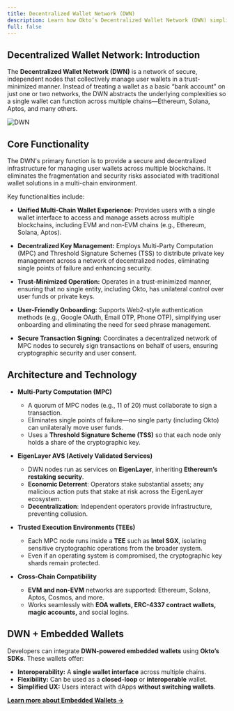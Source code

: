```yaml
---
title: Decentralized Wallet Network (DWN)
description: Learn how Okto’s Decentralized Wallet Network (DWN) simplifies multi-chain wallet management with trust-minimized security, seamless integration, and Web2-style user onboarding.
full: false
---
```


## Decentralized Wallet Network: Introduction

The **Decentralized Wallet Network (DWN)** is a network of secure, independent nodes that collectively manage user wallets in a trust-minimized manner. Instead of treating a wallet as a basic “bank account” on just one or two networks, the DWN abstracts the underlying complexities so a single wallet can function across multiple chains—Ethereum, Solana, Aptos, and many others.

![DWN](/images/DWN-infra.png)

## Core Functionality

The DWN's primary function is to provide a secure and decentralized infrastructure for managing user wallets across multiple blockchains. It eliminates the fragmentation and security risks associated with traditional wallet solutions in a multi-chain environment.

Key functionalities include:

- **Unified Multi-Chain Wallet Experience:** Provides users with a single wallet interface to access and manage assets across multiple blockchains, including EVM and non-EVM chains (e.g., Ethereum, Solana, Aptos).

- **Decentralized Key Management:**  Employs Multi-Party Computation (MPC) and Threshold Signature Schemes (TSS) to distribute private key management across a network of decentralized nodes, eliminating single points of failure and enhancing security.

- **Trust-Minimized Operation:**  Operates in a trust-minimized manner, ensuring that no single entity, including Okto, has unilateral control over user funds or private keys.

- **User-Friendly Onboarding:** Supports Web2-style authentication methods (e.g., Google OAuth, Email OTP, Phone OTP), simplifying user onboarding and eliminating the need for seed phrase management.

- **Secure Transaction Signing:**  Coordinates a decentralized network of MPC nodes to securely sign transactions on behalf of users, ensuring cryptographic security and user consent.

## Architecture and Technology

- **Multi-Party Computation (MPC)**  
  - A quorum of MPC nodes (e.g., 11 of 20) must collaborate to sign a transaction.  
  - Eliminates single points of failure—no single party (including Okto) can unilaterally move user funds.  
  - Uses a **Threshold Signature Scheme (TSS)** so that each node only holds a share of the cryptographic key.

- **EigenLayer AVS (Actively Validated Services)**  
  - DWN nodes run as services on **EigenLayer**, inheriting **Ethereum’s restaking security**.  
  - **Economic Deterrent**: Operators stake substantial assets; any malicious action puts that stake at risk across the EigenLayer ecosystem.  
  - **Decentralization**: Independent operators provide infrastructure, preventing collusion.  

- **Trusted Execution Environments (TEEs)**  
  - Each MPC node runs inside a **TEE** such as **Intel SGX**, isolating sensitive cryptographic operations from the broader system.  
  - Even if an operating system is compromised, the cryptographic key shards remain protected.  

- **Cross-Chain Compatibility**  
  - **EVM and non-EVM** networks are supported: Ethereum, Solana, Aptos, Cosmos, and more.  
  - Works seamlessly with **EOA wallets, ERC-4337 contract wallets, magic accounts,** and social logins.  

## **DWN + Embedded Wallets**
Developers can integrate **DWN-powered embedded wallets** using **Okto’s SDKs**. These wallets offer:
- **Interoperability:** A **single wallet interface** across multiple chains.
- **Flexibility:** Can be used as a **closed-loop** or **interoperable** wallet.
- **Simplified UX:** Users interact with dApps **without switching wallets**.

**[Learn more about Embedded Wallets →](/docs/okto-abstraction-approach/embedded-wallets)**
